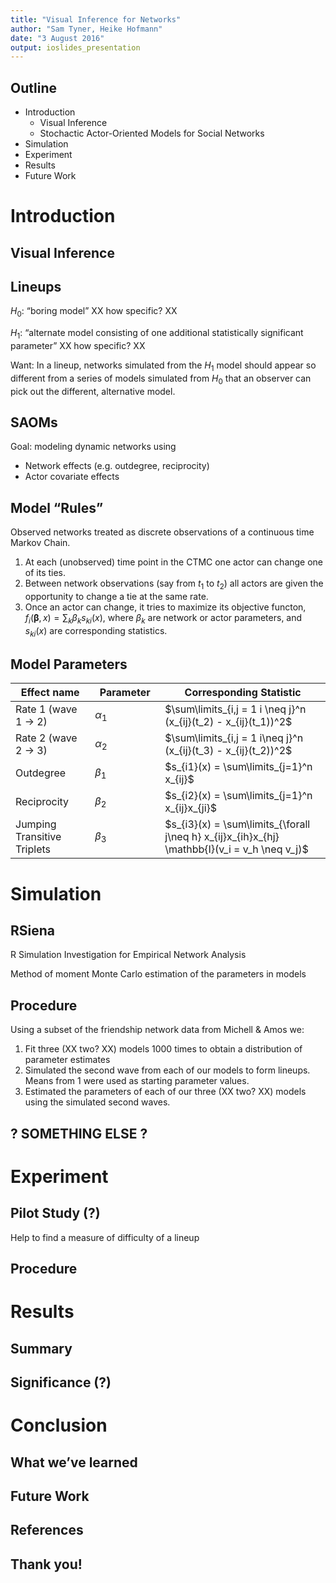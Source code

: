 ```yaml
---
title: "Visual Inference for Networks"
author: "Sam Tyner, Heike Hofmann"
date: "3 August 2016"
output: ioslides_presentation
---
```


## Outline

- Introduction
  * Visual Inference
  * Stochactic Actor-Oriented Models for Social Networks
- Simulation
- Experiment
- Results
- Future Work

# Introduction

## Visual Inference 

## Lineups

$H_0$: "boring model" XX how specific? XX

$H_1$: "alternate model consisting of one additional statistically significant parameter" XX how specific? XX

Want: In a lineup, networks simulated from the $H_1$ model should appear so different from a series of models simulated from $H_0$ that an observer can pick out the different, alternative model.

## SAOMs

Goal: modeling dynamic networks using 

- Network effects (e.g. outdegree, reciprocity)
- Actor covariate effects 

## Model "Rules"

Observed networks treated as discrete observations of a continuous time Markov Chain. 

1. At each (unobserved) time point in the CTMC one actor can change one of its ties.
2. Between network observations (say from $t_1$ to $t_2$) all actors are given the opportunity to change a tie at the same rate.
3. Once an actor can change, it tries to maximize its objective functon, $f_i(\mathbf{\beta},x) = \sum_k \beta_k s_{ki}(x)$, where $\beta_k$ are network or actor parameters, and $s_{ki}(x)$ are corresponding statistics.

## Model Parameters

Effect name | Parameter | Corresponding Statistic
------------|-----------|-------------------------
Rate 1 (wave 1 $\rightarrow$ 2) | $\alpha_1$ | $\sum\limits_{i,j = 1 i \neq j}^n (x_{ij}(t_2) - x_{ij}(t_1))^2$  
Rate 2 (wave 2 $\rightarrow$ 3) | $\alpha_2$ | $\sum\limits_{i,j = 1 i\neq j}^n (x_{ij}(t_3) - x_{ij}(t_2))^2$
Outdegree | $\beta_1$ | $s_{i1}(x) = \sum\limits_{j=1}^n x_{ij}$ 
Reciprocity | $\beta_2$ | $s_{i2}(x) = \sum\limits_{j=1}^n x_{ij}x_{ji}$ 
Jumping Transitive Triplets | $\beta_3$ | $s_{i3}(x) = \sum\limits_{\forall j\neq h} x_{ij}x_{ih}x_{hj} \mathbb{I}(v_i = v_h \neq v_j)$ 

 
# Simulation

## RSiena

R Simulation Investigation for Empirical Network Analysis

Method of moment Monte Carlo estimation of the parameters in models

## Procedure

Using a subset of the friendship network data from Michell & Amos we: 

1. Fit three (XX two? XX) models 1000 times to obtain a distribution of parameter estimates
2. Simulated the second wave from each of our models to form lineups. Means from 1 were used as starting parameter values.
3. Estimated the parameters of each of our three (XX two? XX) models using the simulated second waves.

## ? SOMETHING ELSE ?

# Experiment

## Pilot Study (?)

Help to find a measure of difficulty of a lineup

## Procedure

# Results 

## Summary

## Significance (?)

# Conclusion

## What we've learned

## Future Work

## References

## Thank you!